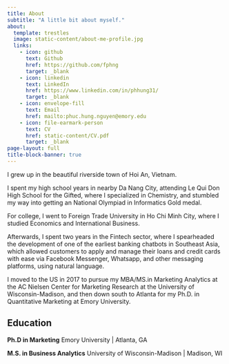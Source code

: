 ```yaml
---
title: About
subtitle: "A little bit about myself."
about:
  template: trestles
  image: static-content/about-me-profile.jpg
  links:
    - icon: github
      text: Github
      href: https://github.com/fphng
      target: _blank
    - icon: linkedin
      text: LinkedIn
      href: https://www.linkedin.com/in/phhung31/
      target: _blank
    - icon: envelope-fill
      text: Email
      href: mailto:phuc.hung.nguyen@emory.edu
    - icon: file-earmark-person
      text: CV
      href: static-content/CV.pdf
      target: _blank
page-layout: full
title-block-banner: true
---
```


I grew up in the beautiful riverside town of Hoi An, Vietnam.

I spent my high school years in nearby Da Nang City, attending Le Qui Don High School for the Gifted, where I specialized in Chemistry, and stumbled my way into getting an National Olympiad in Informatics Gold medal.

For college, I went to Foreign Trade University in Ho Chi Minh City, where I studied Economics and International Business.

Afterwards, I spent two years in the Fintech sector, where I spearheaded the development of one of the earliest banking chatbots in Southeast Asia, which allowed customers to apply and manage their loans and credit cards with ease via Facebook Messenger, Whatsapp, and other messaging platforms, using natural language.

I moved to the US in 2017 to pursue my MBA/MS.in Marketing Analytics at the AC Nielsen Center for Marketing Research at the University of Wisconsin-Madison, and then down south to Atlanta for my Ph.D. in Quantitative Marketing at Emory University.

## Education

**Ph.D in Marketing** Emory University \| Atlanta, GA

**M.S. in Business Analytics** University of Wisconsin-Madison \| Madison, WI